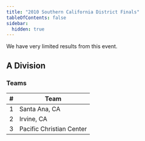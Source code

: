 ```yaml
---
title: "2010 Southern California District Finals"
tableOfContents: false
sidebar:
  hidden: true
---
```


We have very limited results from this event.

## A Division

### Teams

|    # | Team                     |
| ---: | ------------------------ |
|    1 | Santa Ana, CA            |
|    2 | Irvine, CA               |
|    3 | Pacific Christian Center |
